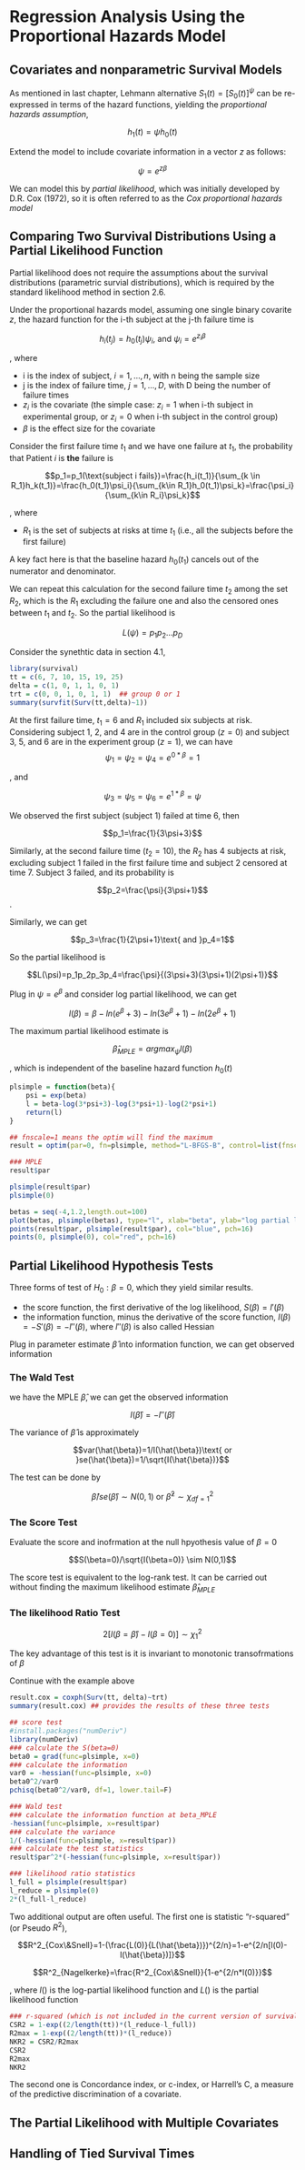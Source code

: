 # Regression Analysis Using the Proportional Hazards Model

## Covariates and nonparametric Survival Models

As mentioned in last chapter, Lehmann alternative $S_1(t)=[S_0(t)]^{\psi}$ can be re-expressed in terms of the hazard functions, yielding the *proportional hazards assumption*,

$$h_1(t)=\psi h_0(t)$$

Extend the model to include covariate information in a vector $z$ as follows:

$$\psi = e^{z\beta}$$

We can model this by *partial likelihood*, which was initially developed by D.R. Cox (1972), so it is often referred to as the *Cox proportional hazards model*

## Comparing Two Survival Distributions Using a Partial Likelihood Function

Partial likelihood does not require the assumptions about the survival distributions (parametric survial distributions), which is required by the standard likelihood method in section 2.6.

Under the proportional hazards model, assuming one single binary covarite $z$, the hazard function for the i-th subject at the j-th failure time is

$$h_i(t_j)=h_0(t_j)\psi_i\text{, and }\psi_i=e^{z_i\beta}$$

, where

- i is the index of subject, $i=1,...,n$, with n being the sample size
- j is the index of failure time, $j=1,...,D$, with D being the number of failure times
- $z_i$ is the covariate (the simple case: $z_i=1$ when i-th subject in experimental group, or $z_i=0$ when i-th subject in the control group)
- $\beta$ is the effect size for the covariate

Consider the first failure time $t_1$ and we have one failure at $t_1$, the probability that Patient $i$ is **the** failure is

$$p_1=p_1(\text{subject i fails})=\frac{h_i(t_1)}{\sum_{k \in R_1}h_k(t_1)}=\frac{h_0(t_1)\psi_i}{\sum_{k\in R_1}h_0(t_1)\psi_k}=\frac{\psi_i}{\sum_{k\in R_i}\psi_k}$$

, where

- $R_1$ is the set of subjects at risks at time $t_1$ (i.e., all the subjects before the first failure)

A key fact here is that the baseline hazard $h_0(t_1)$ cancels out of the numerator and denominator.

We can repeat this calculation for the second failure time $t_2$ among the set $R_2$, which is the $R_1$ excluding the failure one and also the censored ones between $t_1$ and $t_2$. So the partial likelihood is

$$L(\psi)=p_1p_2...p_D$$

Consider the synethtic data in section 4.1,

```r
library(survival)
tt = c(6, 7, 10, 15, 19, 25)
delta = c(1, 0, 1, 1, 0, 1)
trt = c(0, 0, 1, 0, 1, 1)  ## group 0 or 1
summary(survfit(Surv(tt,delta)~1))
```

At the first failure time, $t_1=6$ and $R_1$ included six subjects at risk. Considering subject 1, 2, and 4 are in the control group ($z=0$) and subject 3, 5, and 6 are in the experiment group ($z=1$), we can have 
$$\psi_1=\psi_2=\psi_4=e^{0*\beta}=1$$

, and 

$$\psi_3=\psi_5=\psi_6=e^{1*\beta}=\psi$$

We observed the first subject (subject 1) failed at time 6, then

$$p_1=\frac{1}{3\psi+3}$$

Similarly, at the second failure time ($t_2=10$), the $R_2$ has 4 subjects at risk, excluding subject 1 failed in the first failure time and subject 2 censored at time 7. Subject 3 failed, and its probability is

$$p_2=\frac{\psi}{3\psi+1}$$.

Similarly, we can get

$$p_3=\frac{1}{2\psi+1}\text{ and }p_4=1$$

So the partial likelihood is

$$L(\psi)=p_1p_2p_3p_4=\frac{\psi}{(3\psi+3)(3\psi+1)(2\psi+1)}$$

Plug in $\psi=e^{\beta}$ and consider log partial likelihood, we can get

$$l(\beta)=\beta-ln(e^\beta+3)-ln(3e^\beta+1)-ln(2e^\beta+1)$$

The maximum partial likelihood estimate is

$$\hat{\beta}_{MPLE}=arg max_\psi l(\beta)$$

, which is independent of the baseline hazard function $h_0(t)$

```r
plsimple = function(beta){
    psi = exp(beta)
    l = beta-log(3*psi+3)-log(3*psi+1)-log(2*psi+1)
    return(l)
}

## fnscale=1 means the optim will find the maximum
result = optim(par=0, fn=plsimple, method="L-BFGS-B", control=list(fnscale=-1), lower=-3, upper=1)

### MPLE
result$par

plsimple(result$par)
plsimple(0)

betas = seq(-4,1.2,length.out=100)
plot(betas, plsimple(betas), type="l", xlab="beta", ylab="log partial likelihood")
points(result$par, plsimple(result$par), col="blue", pch=16)
points(0, plsimple(0), col="red", pch=16)
```

## Partial Likelihood Hypothesis Tests

Three forms of test of $H_0: \beta=0$, which they yield similar results.

- the score function, the first derivative of the log likelihood, $S(\beta)=l'(\beta)$
- the information function, minus the derivative of the score function, $I(\beta)=-S'(\beta)=-l''(\beta)$, where $l''(\beta)$ is also called Hessian

Plug in parameter estimate $\hat{\beta}$ into information function, we can get observed information

### The Wald Test

we have the MPLE $\hat{\beta}$, we can get the observed information

$$I(\hat{\beta})=-l''(\hat{\beta})$$

The variance of $\hat{\beta}$ is approximately

$$var(\hat{\beta})=1/I(\hat{\beta})\text{ or }se(\hat{\beta})=1/\sqrt{I(\hat{\beta})}$$

The test can be done by

$$\hat{\beta}/se(\hat{\beta}) \sim N(0,1)\text{ or } \hat{\beta}^2 \sim \chi^2_{df=1}$$

### The Score Test

Evaluate the score and inofrmation at the null hpyothesis value of $\beta=0$

$$S(\beta=0)/\sqrt{I(\beta=0)} \sim N(0,1)$$

The score test is equivalent to the log-rank test. It can be carried out without finding the maximum likelihood estimate $\hat{\beta}_{MPLE}$

### The likelihood Ratio Test

$$2[l(\beta=\hat{\beta})-l(\beta=0)] \sim \chi^2_1$$

The key advantage of this test is it is invariant to monotonic transofrmations of $\beta$

Continue with the example above

```r
result.cox = coxph(Surv(tt, delta)~trt)
summary(result.cox) ## provides the results of these three tests
```

```r
## score test
#install.packages("numDeriv")
library(numDeriv)
### calculate the S(beta=0)
beta0 = grad(func=plsimple, x=0)
### calculate the information
var0 = -hessian(func=plsimple, x=0)
beta0^2/var0
pchisq(beta0^2/var0, df=1, lower.tail=F)
```
```r
### Wald test
### calculate the information function at beta_MPLE
-hessian(func=plsimple, x=result$par)
### calculate the variance
1/(-hessian(func=plsimple, x=result$par))
### calculate the test statistics
result$par^2*(-hessian(func=plsimple, x=result$par))
```

```r
### likelihood ratio statistics
l_full = plsimple(result$par)
l_reduce = plsimple(0)
2*(l_full-l_reduce)
```

Two additional output are often useful. The first one is statistic "r-squared" (or Pseudo $R^2$), 

$$R^2_{Cox\&Snell}=1-(\frac{L(0)}{L(\hat{\beta})})^{2/n}=1-e^{2/n[l(0)-l(\hat{\beta})]}$$

$$R^2_{Nagelkerke}=\frac{R^2_{Cox\&Snell}}{1-e^{2/n*l(0)}}$$

, where $l()$ is the log-partial likelihood function and $L()$ is the partial likelihood function

```r
### r-squared (which is not included in the current version of survival R package: see https://stackoverflow.com/questions/56071385/r-squared-missing-from-output-of-coxph)
CSR2 = 1-exp((2/length(tt))*(l_reduce-l_full))
R2max = 1-exp((2/length(tt))*(l_reduce))
NKR2 = CSR2/R2max
CSR2
R2max
NKR2
```

The second one is Concordance index, or c-index, or Harrell's C, a measure of the predictive discrimination of a covariate.

## The Partial Likelihood with Multiple Covariates

## Handling of Tied Survival Times
